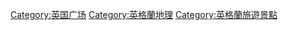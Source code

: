 {{commonscat|Squares in England}}

[[Category:英国广场|Category:英国广场]]
[[Category:英格蘭地理|Category:英格蘭地理]]
[[Category:英格蘭旅遊景點|Category:英格蘭旅遊景點]]